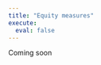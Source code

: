```yaml
---
title: "Equity measures"
execute:
  eval: false
---
```


Coming soon

<!-- package logos side by side  

```r
# allocating memory to java
options(java.parameters = "-Xmx6G")

library(r5r)
library(accessibility)
library(ggplot2)

```

# Accessibility inequality & poverty  -------------------------------------------
```r
# get data

library(accessibility)

# path to data
data_dir <- system.file("extdata", package = "accessibility")

travel_matrix <- readRDS(file.path(data_dir, "travel_matrix.rds"))
land_use_data <- readRDS(file.path(data_dir, "land_use_data.rds"))


# calculate access
access <- cumulative_cutoff(  travel_matrix,
                              land_use_data,
                              opportunity = "jobs",
                              travel_cost = "travel_time",
                              cutoff = 30
                            )

head(access)
```





# Accessibility inequality  -------------------------------------------
```r
#
# Palma = (avereage) Top 10%  / botton 40%

palma <- palma_ratio(
                      accessibility_data = access,
                      sociodemographic_data = land_use_data,
                      opportunity = "jobs",
                      population = "population",
                      income = "income_per_capita"
                    )

palma





# concentration index

ci <- accessibility::gini_index(
                          accessibility_data = access,
                          sociodemographic_data = land_use_data,
                          opportunity = "jobs",
                          population = "population"
                          #,
                         # income = "income_per_capita"
                          # , type = "corrected"
                        )

ci





```

# Accessibility poverty  -------------------------------------------
```r
poverty <- fgt_poverty(
                          accessibility_data =  access,
                          sociodemographic_data = land_use_data,
                          opportunity = "jobs",
                          population = "population",
                          poverty_line = 100000
                        )


poverty
```



# interpretation

#' FGT0: 54% of the pop in poverty
#' FGT1: the accessibility of the poor is on average 33% lower than the poverty line
#' FGT2: 
#' 
#' 
#' 


-->
